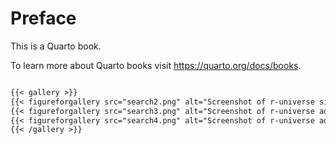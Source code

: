 # Preface {.unnumbered}

This is a Quarto book.

To learn more about Quarto books visit <https://quarto.org/docs/books>.

```md

{{< gallery >}}
{{< figureforgallery src="search2.png" alt="Screenshot of r-universe simple search results." >}}
{{< figureforgallery src="search3.png" alt="Screenshot of r-universe advanced search query." >}}
{{< figureforgallery src="search4.png" alt="Screenshot of r-universe advanced search results." >}}
{{< /gallery >}}
```
